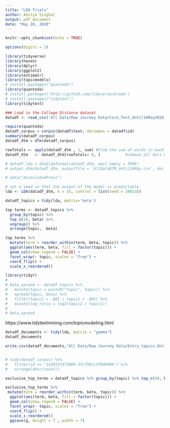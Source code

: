 ```yaml
---
title: "LDA Trials"
author: Aditya Singhal
output: pdf_document
date: "May 28, 2020"
---
```


```r
knitr::opts_chunk$set(echo = TRUE)

options(digits = 3)
```


```r
library(tidyverse)
library(haven)
library(dplyr)
library(ggplot2)
library(estimatr)
library(topicmodels)
# install.packages("quanteda")
library(quanteda)
# install.packages('http://github.com/tidyverse/broom')
# install.packages("tidytext")
library(tidytext)

### Load in the College Distance dataset
datadf <- read_csv('All Data/Raw Journey Data/Core_Text_Until16May2020.csv')
```

```r
require(quanteda)
datadf_corpus = corpus(datadf$text, docnames = datadf$id)
summary(datadf_corpus)
datadf_dtm = dfm(datadf_corpus)

rowTotals <- apply(datadf_dtm , 1, sum) #Find the sum of words in each Document
datadf_dtm   <- datadf_dtm[rowTotals> 0, ]           #remove all docs without words

# datadf_lda = dtm2ldaformat(datadf_dtm, omit_empty = TRUE)
# output_dtm(datadf_dtm, outputfile = 'AllDataDTM_Until16May.csv', doc_name = NULL)
```


```r
# data("AssociatedPress")

# set a seed so that the output of the model is predictable
lda <- LDA(datadf_dtm, k = 15, control = list(seed = 10013))

datadf_topics = tidy(lda, matrix='beta')

```

```r
top_terms <- datadf_topics %>%
  group_by(topic) %>%
  top_n(10, beta) %>%
  ungroup() %>%
  arrange(topic, -beta)

top_terms %>%
  mutate(term = reorder_within(term, beta, topic)) %>%
  ggplot(aes(term, beta, fill = factor(topic))) +
  geom_col(show.legend = FALSE) +
  facet_wrap(~ topic, scales = "free") +
  coord_flip() +
  scale_x_reordered()
```
```r
library(tidyr)
# 
# beta_spread <- datadf_topics %>%
#   mutate(topic = paste0("topic", topic)) %>%
#   spread(topic, beta) %>%
#   filter(topic1 > .001 | topic2 > .001) %>%
#   mutate(log_ratio = log2(topic2 / topic1))
# 
# beta_spread
```

https://www.tidytextmining.com/topicmodeling.html

```r
datadf_documents <- tidy(lda, matrix = "gamma")
datadf_documents
```

```r

write.csv(datadf_documents,"All Data/Raw Journey Data/Entry_topics_Until16May2020.csv", row.names = FALSE)


# tidy(datadf_corpus) %>%
#   filter(id == '1439137473084-3fc756cc3f8d6404') %>%
#   arrange(desc(count))
```


```r
exclusive_top_terms = datadf_topics %>% group_by(topic) %>% top_n(50, beta) %>% group_by(term)%>% top_n(1, beta) %>% ungroup() %>% arrange(topic, -beta)

exclusive_top_terms %>%
 mutate(term = reorder_within(term, beta, topic)) %>%
  ggplot(aes(term, beta, fill = factor(topic))) +
  geom_col(show.legend = FALSE) +
  facet_wrap(~ topic, scales = "free") +
  coord_flip() +
  scale_x_reordered()
  ggsave(g, height = 7 , width = 7)
```

